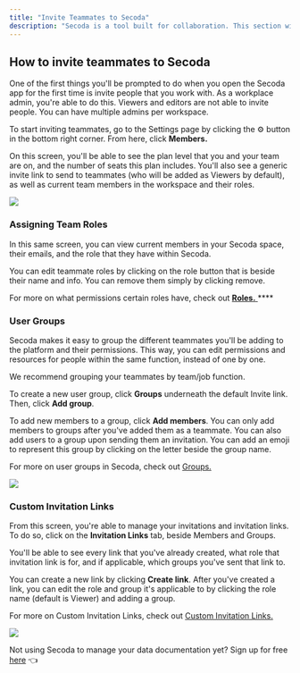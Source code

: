 ```yaml
---
title: "Invite Teammates to Secoda"
description: "Secoda is a tool built for collaboration. This section will go over how to add members of your team, how to control their permissions and roles, and how to group them."
---
```


## How to invite teammates to Secoda

One of the first things you'll be prompted to do when you open the Secoda app for the first time is invite people that you work with. As a workplace admin, you're able to do this. Viewers and editors are not able to invite people. You can have multiple admins per workspace. 

To start inviting teammates, go to the Settings page by clicking the ⚙ button in the bottom right corner. From here, click **Members.** 

On this screen, you'll be able to see the plan level that you and your team are on, and the number of seats this plan includes. You'll also see a generic invite link to send to teammates (who will be added as Viewers by default), as well as current team members in the workspace and their roles. 

![](https://3544070331-files.gitbook.io/~/files/v0/b/gitbook-x-prod.appspot.com/o/spaces%2FqxbfBjqa19PllrcxgKxO%2Fuploads%2FfOCf6Xlfruuau5nepmOr%2FScreen%20Shot%202022-04-11%20at%2011.50.54%20AM.png?alt=media&token=ff41b8f8-f3b2-46b2-9af8-b119165efb09)

### Assigning Team Roles

In this same screen, you can view current members in your Secoda space, their emails, and the role that they have within Secoda. 

You can edit teammate roles by clicking on the role button that is beside their name and info. You can remove them simply by clicking remove. 

For more on what permissions certain roles have, check out [**Roles.** ](/user-management/roles)****

### User Groups

Secoda makes it easy to group the different teammates you'll be adding to the platform and their permissions. This way, you can edit permissions and resources for people within the same function, instead of one by one. 

We recommend grouping your teammates by team/job function. 

To create a new user group, click **Groups** underneath the default Invite link. Then, click **Add group**. 

To add new members to a group, click **Add members**. You can only add members to groups after you've added them as a teammate. You can also add users to a group upon sending them an invitation. You can add an emoji to represent this group by clicking on the letter beside the group name. 

For more on user groups in Secoda, check out [Groups.](/user-management/groups)

![](https://3544070331-files.gitbook.io/~/files/v0/b/gitbook-x-prod.appspot.com/o/spaces%2FqxbfBjqa19PllrcxgKxO%2Fuploads%2F00PpNuRTIOxlIUILnDuB%2FGroup%20590.png?alt=media&token=4ab36039-fd82-4d39-abd1-299d83120e4d)

### Custom Invitation Links

From this screen, you're able to manage your invitations and invitation links. To do so, click on the **Invitation Links** tab, beside Members and Groups. 

You'll be able to see every link that you've already created, what role that invitation link is for, and if applicable, which groups you've sent that link to. 

You can create a new link by clicking **Create link**. After you've created a link, you can edit the role and group it's applicable to by clicking the role name (default is Viewer) and adding a group. 

For more on Custom Invitation Links, check out [Custom Invitation Links. ](/user-management/custom-invitation-links)

![](https://3544070331-files.gitbook.io/~/files/v0/b/gitbook-x-prod.appspot.com/o/spaces%2FqxbfBjqa19PllrcxgKxO%2Fuploads%2Fmr3dVhLNWQzAyREOSo5y%2Fezgif.com-gif-maker.gif?alt=media&token=0ed98538-f2e6-4957-bd38-ded3c3fdcf83)

Not using Secoda to manage your data documentation yet? Sign up for free [here](https://app.secoda.co/) 👈